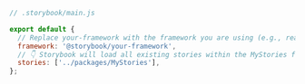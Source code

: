 ```js
// .storybook/main.js

export default {
  // Replace your-framework with the framework you are using (e.g., react-webpack5, vue3-vite)
  framework: '@storybook/your-framework',
  // 👇 Storybook will load all existing stories within the MyStories folder
  stories: ['../packages/MyStories'],
};
```
